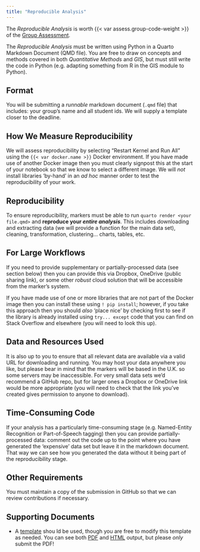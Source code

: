 ```yaml
---
title: "Reproducible Analysis"
---
```


The *Reproducible Analysis* is worth {{< var assess.group-code-weight >}} of the [Group Assessment](./group.qmd).

The *Reproducible Analysis* must be written using Python in a Quarto Markdown Document (QMD file). You are free to draw on concepts and methods covered in both *Quantitative Methods* and *GIS*, but must still write the code in Python (e.g. adapting something from R in the GIS module to Python). 

## Format 

You will be submitting a *runnable* markdown document (`.qmd` file) that includes: your group's name and all student ids. We will supply a template closer to the deadline.

## How We Measure Reproducibility

We will assess reproducibility by selecting "Restart Kernel and Run All" using the `{{< var docker.name >}}` Docker environment. If you have made use of another Docker image then you must clearly signpost this at the start of your notebook so that we know to select a different image. We will *not* install libraries 'by-hand' in an *ad hoc* manner order to test the reproducibility of your work.

::: {.callout-warning}
## Reproducibility 

 To ensure reproducibility, markers must be able to run `quarto render <your file.qmd>` and **reproduce your _entire analysis_**. This includes downloading and extracting data (we will provide a function for the main data set), cleaning, transformation, clustering... charts, tables, etc.
:::

::: {.callout-tip} 
## For Large Workflows

  If you need to provide supplementary or partially-processed data (see section below) then you can provide this via Dropbox, OneDrive (public sharing link), or some other *robust* cloud solution that will be accessible from the marker's system.
:::

If you have made use of one or more libraries that are not part of the Docker image then you can install these using `! pip install`; however, if you take this approach then you should *also* 'place nice' by checking first to see if the library is already installed using `try... except` code that you can find on Stack Overflow and elsewhere (you will need to look this up).

## Data and Resources Used

It is also up to you to ensure that all relevant data are available via a valid URL for downloading and running. You may host your data anywhere you like, but please bear in mind that the markers will be based in the U.K. so some servers may be inaccessible. For very small data sets we'd recommend a GitHub repo, but for larger ones a Dropbox or OneDrive link would be more appropriate (you will need to check that the link you've created gives permission to anyone to download).

## Time-Consuming Code 

If your analysis has a particularly time-consuming stage (e.g. Named-Entity Recognition or Part-of-Speech tagging) then you can provide partially-processed data: comment out the code up to the point where you have generated the 'expensive' data set but leave it in the markdown document. That way we can see how you generated the data without it being part of the reproducibility stage.

## Other Requirements

You must maintain a copy of the submission in GitHub so that we can review contributions if necessary. 


## Supporting Documents

- A [template](https://github.com/jreades/fsds/blob/master/assessments/Group_Work.qmd) shou
ld be used, though you are free to modify this template as needed.  You can see both [PDF](Group_Work.pdf) and [HTML](Group_Work.html) output, but please *only* submit the PDF!

<!-- 
- A [marking rubric](./Group_Rubric.pdf) is available.
- A [proposal outline](https://github.com/jreades/fsds/blob/master/assessments/Project_Outline.qmd) template is available (see: [example](Project_Outline.pdf)).
-->
